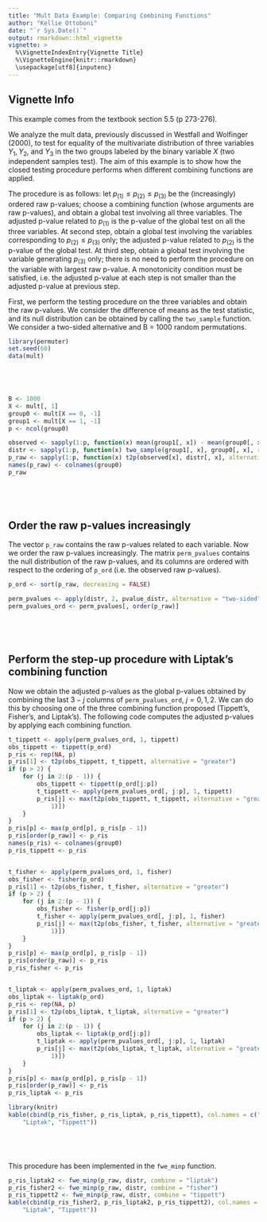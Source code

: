 ```yaml
---
title: "Mult Data Example: Comparing Combining Functions"
author: "Kellie Ottoboni"
date: "`r Sys.Date()`"
output: rmarkdown::html_vignette
vignette: >
  %\VignetteIndexEntry{Vignette Title}
  %\VignetteEngine{knitr::rmarkdown}
  \usepackage[utf8]{inputenc}
---
```


## Vignette Info

This example comes from the textbook section 5.5 (p 273-276).

We analyze the mult data, previously discussed in Westfall and Wolfinger (2000), to test for equality of the multivariate distribution of three variables $Y_1, Y_2$, and $Y_3$ in the two groups labeled by the binary variable $X$ (two independent samples test). The aim of this example is to show how the closed testing procedure performs when different combining functions are applied.

The procedure is as follows: let $p_{(1)} \leq p_{(2)} \leq p_{(3)}$ be the (increasingly) ordered raw p-values; choose a combining function (whose arguments are raw p-values), and obtain a global test involving all three variables. The adjusted p-value related to $p_{(1)}$ is the p-value of the global test on all the three variables. At second step, obtain a global test involving the variables corresponding to $p_{(2)} \leq p_{(3)}$ only; the adjusted p-value related to $p_{(2)}$ is the p-value of the global test. At third step, obtain a global test involving the variable generating $p_{(3)}$ only; there is no need to perform the procedure on the variable with largest raw p-value. A monotonicity condition must be satisfied, i.e. the adjusted p-value at each step is not smaller than the adjusted p-value at previous step.

First, we perform the testing procedure on the three variables and obtain the raw p-values. We consider the difference of means as the test statistic, and its null distribution can be obtained by calling the `two_sample` function. We consider a two-sided alternative and B = 1000 random permutations.

```r
library(permuter)
set.seed(60)
data(mult)



 


```

```r
B <- 1000
X <- mult[, 1]
group0 <- mult[X == 0, -1]
group1 <- mult[X == 1, -1]
p <- ncol(group0)

observed <- sapply(1:p, function(x) mean(group1[, x]) - mean(group0[, x]))
distr <- sapply(1:p, function(x) two_sample(group1[, x], group0[, x], reps = B))
p_raw <- sapply(1:p, function(x) t2p(observed[x], distr[, x], alternative = "two-sided"))
names(p_raw) <- colnames(group0)
p_raw



 


```

## Order the raw p-values increasingly
The vector `p_raw` contains the raw p-values related to each variable. Now we order the raw p-values increasingly. The matrix `perm_pvalues` contains the null distribution of the raw p-values, and its columns are ordered with respect to the ordering of `p_ord` (i.e. the observed raw p-values).

```r
p_ord <- sort(p_raw, decreasing = FALSE)

perm_pvalues <- apply(distr, 2, pvalue_distr, alternative = "two-sided")
perm_pvalues_ord <- perm_pvalues[, order(p_raw)]



 


```

## Perform the step-up procedure with Liptak's combining function
Now we obtain the adjusted p-values as the global p-values obtained by combining the last $3-j$ columns of `perm_pvalues_ord`, $j = 0,1,2$. We can do this by choosing one of the three combining function proposed (Tippett's, Fisher's, and Liptak's). The following code computes the adjusted p-values by applying each combining function.

```r
t_tippett <- apply(perm_pvalues_ord, 1, tippett)
obs_tippett <- tippett(p_ord)
p_ris <- rep(NA, p)
p_ris[1] <- t2p(obs_tippett, t_tippett, alternative = "greater")
if (p > 2) {
    for (j in 2:(p - 1)) {
        obs_tippett <- tippett(p_ord[j:p])
        t_tippett <- apply(perm_pvalues_ord[, j:p], 1, tippett)
        p_ris[j] <- max(t2p(obs_tippett, t_tippett, alternative = "greater"), p_ris[(j - 
            1)])
    }
}
p_ris[p] <- max(p_ord[p], p_ris[p - 1])
p_ris[order(p_raw)] <- p_ris
names(p_ris) <- colnames(group0)
p_ris_tippett <- p_ris


t_fisher <- apply(perm_pvalues_ord, 1, fisher)
obs_fisher <- fisher(p_ord)
p_ris[1] <- t2p(obs_fisher, t_fisher, alternative = "greater")
if (p > 2) {
    for (j in 2:(p - 1)) {
        obs_fisher <- fisher(p_ord[j:p])
        t_fisher <- apply(perm_pvalues_ord[, j:p], 1, fisher)
        p_ris[j] <- max(t2p(obs_fisher, t_fisher, alternative = "greater"), p_ris[(j - 
            1)])
    }
}
p_ris[p] <- max(p_ord[p], p_ris[p - 1])
p_ris[order(p_raw)] <- p_ris
p_ris_fisher <- p_ris


t_liptak <- apply(perm_pvalues_ord, 1, liptak)
obs_liptak <- liptak(p_ord)
p_ris <- rep(NA, p)
p_ris[1] <- t2p(obs_liptak, t_liptak, alternative = "greater")
if (p > 2) {
    for (j in 2:(p - 1)) {
        obs_liptak <- liptak(p_ord[j:p])
        t_liptak <- apply(perm_pvalues_ord[, j:p], 1, liptak)
        p_ris[j] <- max(t2p(obs_liptak, t_liptak, alternative = "greater"), p_ris[(j - 
            1)])
    }
}
p_ris[p] <- max(p_ord[p], p_ris[p - 1])
p_ris[order(p_raw)] <- p_ris
p_ris_liptak <- p_ris

library(knitr)
kable(cbind(p_ris_fisher, p_ris_liptak, p_ris_tippett), col.names = c("Fisher", 
    "Liptak", "Tippett"))



 


```

This procedure has been implemented in the `fwe_minp` function. 

```r
p_ris_liptak2 <- fwe_minp(p_raw, distr, combine = "liptak")
p_ris_fisher2 <- fwe_minp(p_raw, distr, combine = "fisher")
p_ris_tippett2 <- fwe_minp(p_raw, distr, combine = "tippett")
kable(cbind(p_ris_fisher2, p_ris_liptak2, p_ris_tippett2), col.names = c("Fisher", 
    "Liptak", "Tippett"))



 


```
